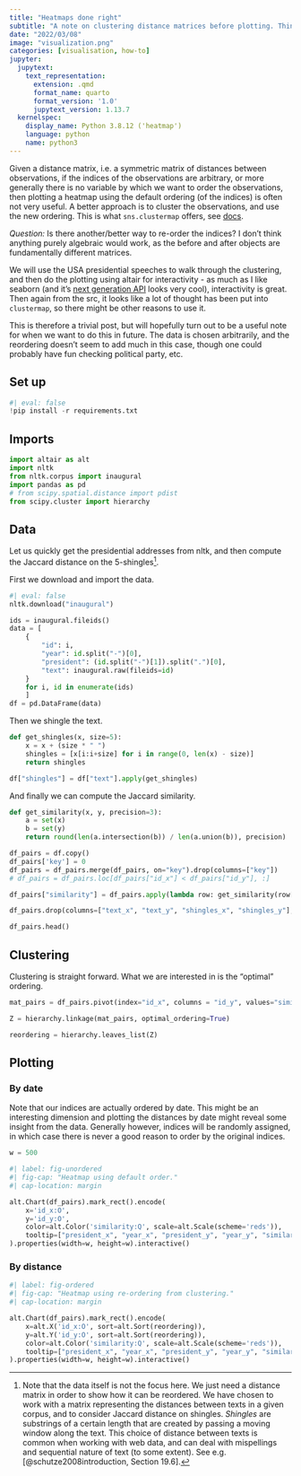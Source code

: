 ```yaml
---
title: "Heatmaps done right"
subtitle: "A note on clustering distance matrices before plotting. Think sns.clustermap using altair."
date: "2022/03/08"
image: "visualization.png"
categories: [visualisation, how-to]
jupyter:
  jupytext:
    text_representation:
      extension: .qmd
      format_name: quarto
      format_version: '1.0'
      jupytext_version: 1.13.7
  kernelspec:
    display_name: Python 3.8.12 ('heatmap')
    language: python
    name: python3
---
```


Given a distance matrix, i.e. a symmetric matrix of distances between observations, if the indices of the observations are arbitrary, or more generally there is no variable by which we want to order the observations, then plotting a heatmap using the default ordering (of the indices) is often not very useful. A better approach is to cluster the observations, and use the new ordering. This is what `sns.clustermap` offers, see [docs](https://seaborn.pydata.org/generated/seaborn.clustermap.html).

::: {.column-margin}
_Question:_ Is there another/better way to re-order the indices? I don't think anything purely algebraic would work, as the before and after objects are fundamentally different matrices.
:::

We will use the USA presidential speeches to walk through the clustering, and then do the plotting using altair for interactivity - as much as I like seaborn (and it's [next generation API](https://seaborn.pydata.org/nextgen/) looks very cool), interactivity is great. Then again from the src, it looks like a lot of thought has been put into `clustermap`, so there might be other reasons to use it.

This is therefore a trivial post, but will hopefully turn out to be a useful note for when we want to do this in future. The data is chosen arbitrarily, and the reordering doesn't seem to add much in this case, though one could probably have fun checking political party, etc.

## Set up

```python
#| eval: false
!pip install -r requirements.txt
```

## Imports

```python
import altair as alt
import nltk
from nltk.corpus import inaugural
import pandas as pd
# from scipy.spatial.distance import pdist
from scipy.cluster import hierarchy
```

## Data

Let us quickly get the presidential addresses from nltk, and then compute the Jaccard distance on the 5-shingles[^1].

[^1]: Note that the data itself is not the focus here. We just need a distance matrix in order to show how it can be reordered. We have chosen to work with a matrix representing the distances between texts in a given corpus, and to consider Jaccard distance on shingles. _Shingles_ are substrings of a certain length that are created by passing a moving window along the text. This choice of distance between texts is common when working with web data, and can deal with mispellings and sequential nature of text (to some extent). See e.g. [@schutze2008introduction, Section 19.6].

First we download and import the data.

```python
#| eval: false
nltk.download("inaugural")
```

```python
ids = inaugural.fileids()
data = [
    {
        "id": i, 
        "year": id.split("-")[0], 
        "president": (id.split("-")[1]).split(".")[0],
        "text": inaugural.raw(fileids=id)
    } 
    for i, id in enumerate(ids) 
    ]
df = pd.DataFrame(data)
```

Then we shingle the text.

```python
def get_shingles(x, size=5):
    x = x + (size * " ")
    shingles = [x[i:i+size] for i in range(0, len(x) - size)]
    return shingles
```

```python
df["shingles"] = df["text"].apply(get_shingles)
```

And finally we can compute the Jaccard similarity.

```python
def get_similarity(x, y, precision=3):
    a = set(x) 
    b = set(y)
    return round(len(a.intersection(b)) / len(a.union(b)), precision)
```

```python
df_pairs = df.copy()
df_pairs['key'] = 0
df_pairs = df_pairs.merge(df_pairs, on="key").drop(columns=["key"])
# df_pairs = df_pairs.loc[df_pairs["id_x"] < df_pairs["id_y"], :]

df_pairs["similarity"] = df_pairs.apply(lambda row: get_similarity(row["shingles_x"], row["shingles_y"]), axis=1)

df_pairs.drop(columns=["text_x", "text_y", "shingles_x", "shingles_y"], inplace=True)
```

```python
df_pairs.head()
```

## Clustering

Clustering is straight forward. What we are interested in is the "optimal" ordering.

```python
mat_pairs = df_pairs.pivot(index="id_x", columns = "id_y", values="similarity").to_numpy()

Z = hierarchy.linkage(mat_pairs, optimal_ordering=True)

reordering = hierarchy.leaves_list(Z)
```

## Plotting

### By date

Note that our indices are actually ordered by date. This might be an interesting dimension and plotting the distances by date might reveal some insight from the data. Generally however, indices will be randomly assigned, in which case there is never a good reason to order by the original indices.

```python
w = 500
```

```python
#| label: fig-unordered
#| fig-cap: "Heatmap using default order."
#| cap-location: margin

alt.Chart(df_pairs).mark_rect().encode(
    x='id_x:O',
    y='id_y:O',
    color=alt.Color('similarity:Q', scale=alt.Scale(scheme='reds')),
    tooltip=["president_x", "year_x", "president_y", "year_y", "similarity"]
).properties(width=w, height=w).interactive()
```

### By distance

```python
#| label: fig-ordered
#| fig-cap: "Heatmap using re-ordering from clustering."
#| cap-location: margin

alt.Chart(df_pairs).mark_rect().encode(
    x=alt.X('id_x:O', sort=alt.Sort(reordering)),
    y=alt.Y('id_y:O', sort=alt.Sort(reordering)),
    color=alt.Color('similarity:Q', scale=alt.Scale(scheme='reds')),
    tooltip=["president_x", "year_x", "president_y", "year_y", "similarity"]
).properties(width=w, height=w).interactive()
```

